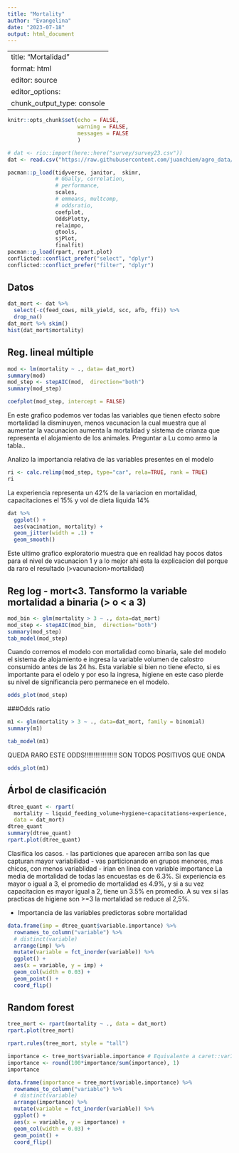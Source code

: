 ```yaml
---
title: "Mortality"
author: "Evangelina"
date: "2023-07-18"
output: html_document
---
```


---
title: "Mortalidad"
format: html
editor: source
editor_options: 
  chunk_output_type: console
---

```r
knitr::opts_chunk$set(echo = FALSE, 
                      warning = FALSE, 
                      messages = FALSE
                      )
```

```r
# dat <- rio::import(here::here("survey/survey23.csv"))
dat <- read.csv("https://raw.githubusercontent.com/juanchiem/agro_data/master/survey23.csv", sep = ",") 
```

```r
pacman::p_load(tidyverse, janitor,  skimr, 
               # GGally, correlation, 
               # performance, 
               scales, 
               # emmeans, multcomp, 
               # oddsratio,
               coefplot, 
               OddsPlotty, 
               relaimpo, 
               gtools, 
               sjPlot,
               finalfit)
pacman::p_load(rpart, rpart.plot)
conflicted::conflict_prefer("select", "dplyr")
conflicted::conflict_prefer("filter", "dplyr")
```
##  Datos

```r
dat_mort <- dat %>% 
  select(-c(feed_cows, milk_yield, scc, afb, ffi)) %>% 
  drop_na()
dat_mort %>% skim()
hist(dat_mort$mortality) 
```

## Reg. lineal múltiple

```r
mod <- lm(mortality ~ ., data= dat_mort)
summary(mod)
mod_step <- stepAIC(mod,  direction="both")
summary(mod_step)
```

```r
coefplot(mod_step, intercept = FALSE)
```

En este grafico podemos ver todas las variables que tienen efecto sobre mortalidad la disminuyen, menos vacunacion la cual muestra que al aumentar la vacunacion aumenta la mortalidad y sistema de crianza que representa el alojamiento de los animales. Preguntar a Lu como armo la tabla..

Analizo la importancia relativa de las variables presentes en el modelo

```r
ri <- calc.relimp(mod_step, type="car", rela=TRUE, rank = TRUE) 
ri
```

La experiencia representa un 42% de la variacion en mortalidad, capacitaciones el 15% y vol de dieta liquida 14%

```r
dat %>% 
  ggplot() + 
  aes(vacination, mortality) + 
  geom_jitter(width = .1) + 
  geom_smooth()
```

Este ultimo grafico exploratorio muestra que en realidad hay pocos datos para el nivel de vacunacion 1 y a lo mejor ahi esta la explicacion del porque da raro el resultado (>vacunacion>mortalidad)


## Reg log - mort<3. Tansformo la variable mortalidad a binaria (> o < a 3)

```r
mod_bin <- glm(mortality > 3 ~ ., data=dat_mort)
mod_step <- stepAIC(mod_bin,  direction="both")
summary(mod_step)
tab_model(mod_step)
```

Cuando corremos  el modelo con mortalidad como binaria, sale del modelo el sistema de alojamiento e ingresa la variable volumen de calostro consumido antes de las 24 hs. Esta variable si bien no tiene efecto, si es importante para el odelo y por eso la ingresa, higiene en este caso pierde su nivel de significancia pero permanece en el modelo.
```r
odds_plot(mod_step)
```

###Odds ratio

```r
m1 <- glm(mortality > 3 ~ ., data=dat_mort, family = binomial)
summary(m1)
```

```r
tab_model(m1)
```

QUEDA RARO ESTE ODDS!!!!!!!!!!!!!!!!!! SON TODOS POSITIVOS QUE ONDA 

```r
odds_plot(m1)
```

## Árbol de clasificación

<!-- https://www.displayr.com/how-is-variable-importance-calculated-for-a-random-forest/#:~:text=This%20importance%20is%20a%20measure,accuracy%20due%20to%20random%20noise. -->


```r
dtree_quant <- rpart(
  mortality ~ liquid_feeding_volume+hygiene+capacitations+experience, 
  data = dat_mort)
dtree_quant
summary(dtree_quant)
rpart.plot(dtree_quant)
```

Clasifica los casos. 
- las particiones que aparecen arriba son las que capturan mayor variabilidad
- vas particionando en grupos menores, mas chicos, con menos variablidad
- irian en linea con variable importance
La media de mortalidad de todas las encuestas es de 6.3%. Si experiencia es mayor o igual a 3, el promedio de mortalidad es 4.9%, y si a su vez capacitacion es mayor igual a 2, tiene un 3.5% en promedio. A su vex si las practicas de higiene son >=3 la mortalidad se reduce al 2,5%.

- Importancia de las variables predictoras sobre mortalidad

```r
data.frame(imp = dtree_quant$variable.importance) %>%
  rownames_to_column("variable") %>% 
  # distinct(variable)
  arrange(imp) %>%
  mutate(variable = fct_inorder(variable)) %>%
  ggplot() +
  aes(x = variable, y = imp) +
  geom_col(width = 0.03) +
  geom_point() +
  coord_flip()
```


## Random forest 

<!-- https://rubenfcasal.github.io/aprendizaje_estadistico/cart-con-el-paquete-rpart.html -->

```r
tree_mort <- rpart(mortality ~ ., data = dat_mort)
rpart.plot(tree_mort)  
```

```r
rpart.rules(tree_mort, style = "tall")
```

```r
importance <- tree_mort$variable.importance # Equivalente a caret::varImp(tree) 
importance <- round(100*importance/sum(importance), 1)
importance
```

```r
data.frame(importance = tree_mort$variable.importance) %>%
  rownames_to_column("variable") %>% 
  # distinct(variable)
  arrange(importance) %>%
  mutate(variable = fct_inorder(variable)) %>%
  ggplot() +
  aes(x = variable, y = importance) +
  geom_col(width = 0.03) +
  geom_point() +
  coord_flip()
```


